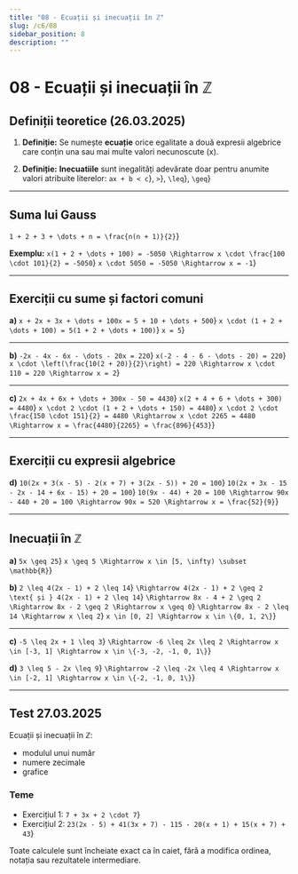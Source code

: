```yaml
---
title: "08 - Ecuații și inecuații în ℤ"
slug: /c6/08
sidebar_position: 8
description: ""
---
```



# 08 - Ecuații și inecuații în ℤ

## Definiții teoretice (26.03.2025)

1) **Definiție:** Se numește **ecuație** orice egalitate a două expresii algebrice care conțin una sau mai multe valori necunoscute (x).

2) **Definiție:** **Inecuatiile** sunt inegalități adevărate doar pentru anumite valori atribuite literelor:
<Math>{String.raw`ax + b < c`}</Math>, <Math>{String.raw`>`}</Math>, <Math>{String.raw`\leq`}</Math>, <Math>{String.raw`\geq`}</Math>

---

## Suma lui Gauss
<Math display={true}>{String.raw`1 + 2 + 3 + \dots + n = \frac{n(n + 1)}{2}`}</Math>

**Exemplu:**
<Math>{String.raw`x(1 + 2 + \dots + 100) = -5050 \Rightarrow x \cdot \frac{100 \cdot 101}{2} = -5050`}</Math>
<Math>{String.raw`x \cdot 5050 = -5050 \Rightarrow x = -1`}</Math>

---

## Exerciții cu sume și factori comuni

**a)** <Math display={true}>{String.raw`x + 2x + 3x + \dots + 100x = 5 + 10 + \dots + 500`}</Math>
<Math>{String.raw`x \cdot (1 + 2 + \dots + 100) = 5(1 + 2 + \dots + 100)`}</Math>
<Math>{String.raw`x = 5`}</Math>

---

**b)** <Math display={true}>{String.raw`-2x - 4x - 6x - \dots - 20x = 220`}</Math>
<Math>{String.raw`x(-2 - 4 - 6 - \dots - 20) = 220`}</Math>
<Math>{String.raw`x \cdot \left(\frac{10(2 + 20)}{2}\right) = 220 \Rightarrow x \cdot 110 = 220 \Rightarrow x = 2`}</Math>

---

**c)** <Math display={true}>{String.raw`2x + 4x + 6x + \dots + 300x - 50 = 4430`}</Math>
<Math>{String.raw`x(2 + 4 + 6 + \dots + 300) = 4480`}</Math>
<Math>{String.raw`x \cdot 2 \cdot (1 + 2 + \dots + 150) = 4480`}</Math>
<Math>{String.raw`x \cdot 2 \cdot \frac{150 \cdot 151}{2} = 4480 \Rightarrow x \cdot 2265 = 4480 \Rightarrow x = \frac{4480}{2265} = \frac{896}{453}`}</Math>

---

## Exerciții cu expresii algebrice

**d)** <Math>{String.raw`10(2x + 3(x - 5) - 2(x + 7) + 3(2x - 5)) + 20 = 100`}</Math>
<Math>{String.raw`10(2x + 3x - 15 - 2x - 14 + 6x - 15) + 20 = 100`}</Math>
<Math>{String.raw`10(9x - 44) + 20 = 100 \Rightarrow 90x - 440 + 20 = 100 \Rightarrow 90x = 520 \Rightarrow x = \frac{52}{9}`}</Math>

---

## Inecuații în ℤ

**a)** <Math>{String.raw`5x \geq 25`}</Math>
<Math>{String.raw`x \geq 5 \Rightarrow x \in [5, \infty) \subset \mathbb{R}`}</Math>

**b)** <Math>{String.raw`2 \leq 4(2x - 1) + 2 \leq 14`}</Math>
<Math>{String.raw`\Rightarrow 4(2x - 1) + 2 \geq 2 \text{ și } 4(2x - 1) + 2 \leq 14`}</Math>
<Math>{String.raw`\Rightarrow 8x - 4 + 2 \geq 2 \Rightarrow 8x - 2 \geq 2 \Rightarrow x \geq 0`}</Math>
<Math>{String.raw`\Rightarrow 8x - 2 \leq 14 \Rightarrow x \leq 2`}</Math>
<Math>{String.raw`x \in [0, 2] \Rightarrow x \in \{0, 1, 2\}`}</Math>

---

**c)** <Math>{String.raw`-5 \leq 2x + 1 \leq 3`}</Math>
<Math>{String.raw`\Rightarrow -6 \leq 2x \leq 2 \Rightarrow x \in [-3, 1] \Rightarrow x \in \{-3, -2, -1, 0, 1\}`}</Math>

**d)** <Math>{String.raw`3 \leq 5 - 2x \leq 9`}</Math>
<Math>{String.raw`\Rightarrow -2 \leq -2x \leq 4 \Rightarrow x \in [-2, 1] \Rightarrow x \in \{-2, -1, 0, 1\}`}</Math>

---

## Test 27.03.2025

Ecuații și inecuații în ℤ:
- modulul unui număr
- numere zecimale
- grafice

### Teme
- Exercițiul 1: <Math>{String.raw`7 + 3x + 2 \cdot 7`}</Math>
- Exercițiul 2: <Math>{String.raw`23(2x - 5) + 41(3x + 7) - 115 - 20(x + 1) + 15(x + 7) + 43`}</Math>

Toate calculele sunt încheiate exact ca în caiet, fără a modifica ordinea, notația sau rezultatele intermediare.
